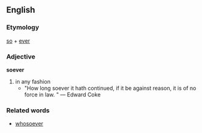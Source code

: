 ==English==

===Etymology===
[[so]] + [[ever]]

===Adjective===
'''soever'''

#in any fashion
#*"How long soever it hath continued, if it be against reason, it is of no force in law. " &mdash; Edward Coke

===Related words===

*[[whosoever]]